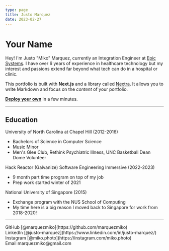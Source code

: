 ```yaml
---
type: page
title: Justo Marquez
date: 2023-02-27
---
```


# Your Name

Hey! I'm Justo "Miko" Marquez, currently an Integration Engineer at <a href="https://www.epic.com/">Epic Systems</a>. I have over 6 years of experience in healthcare technology but my interest and passions extend far beyond what tech can do in a hospital or clinic.

This portfolio is built with **Next.js** and a library called [Nextra](https://nextra.vercel.app/). It allows you to write Markdown and focus on the _content_ of your portfolio.

[**Deploy your own**](https://vercel.com/new/git/external?repository-url=https://github.com/vercel/next.js/tree/canary/examples/blog&project-name=portfolio&repository-name=portfolio) in a few minutes.

---

## Education

University of North Carolina at Chapel Hill (2012-2016)
- Bachelors of Science in Computer Science
- Music Minor
- Men's Glee Club, Rethink Psychiatric Illness, UNC Basketball Dean Dome Volunteer

Hack Reactor (Galvanize) Software Engineering Immersive (2022-2023)
- 9 month part time program on top of my job
- Prep work started winter of 2021

National University of Singapore (2015)
- Exchange program with the NUS School of Computing
- My time here is a big reason I moved back to Singapore for work from 2018-2020!

---

<div>
  GitHub [@marquezmiko](https://github.com/marquezmiko)
  <br />
  LinkedIn [@justo-marquez](https://www.linkedin.com/in/justo-marquez/)
  <br />
  Instagram [@miko.photo](https://instagram.com/miko.photo)
  <br />
  Email marquezmiko@gmail.com
</div>
